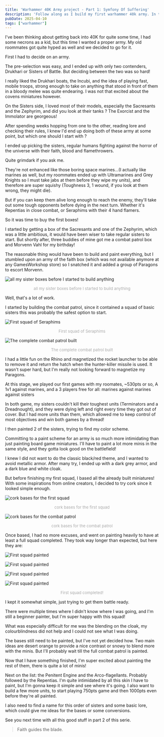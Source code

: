 ```yaml
---
title: 'Warhammer 40K Army project - Part 1: Symfony Of Suffering'
description: 'Follow along as I build my first warhammer 40k army. In this post, the army selection, and the first squad!'
pubDate: 2025-04-10
tags: ["warhammer"]
---
```





I've been thinking about getting back into 40K for quite some time, I had some necrons as a kid, but this time I wanted a proper army. My old roommates got quite hyped as well and we decided to go for it. 

First I had to decide on an army.

The pre-selection was easy, and I ended up with only two contenders, Drukhari or Sisters of Battle. But deciding between the two was so hard!

I really liked the Drukhari boats, the Incubi, and the idea of playing fast, mobile troops, strong enough to take on anything that stood in front of them in a bloody melee was quite endearing. I was not that excited about the covens miniatures however.

On the Sisters side, I loved most of their models, especially the Sacresants and the Zephyrim, and did you look at their tanks ? The Exorcist and the Immolator are georgeous! 

After spending weeks hopping from one to the other, reading lore and checking their rules, I knew I'd end up doing both of these army at some point, but which one should I start with ? 

I ended up picking the sisters, regular humans fighting against the horror of the universe with their faith, blood and flamethrowers. 

Quite grimdark if you ask me.

They're not enhanced like those boring space marines...(I actually like marines as well, but my roommates ended up with Ultramarines and Grey Knights so I must take jabs at them before they wipe my units), and therefore are super squishy (Toughness 3, 1 wound, if you look at them wrong, they might die). 

But if you can keep them alive long enough to reach the enemy, they'll take out some tough opponents before dying in the next turn. Whether it's Repentias in close combat, or Seraphims with their 4 hand flamers.

So it was time to buy the first boxes!

I started by getting a box of the Sacresants and one of the Zephyrim, which was a little ambitious, it would have been wiser to take regular sisters to start. 
But shortly after, three buddies of mine got me a combat patrol box and Morvenn Vahl for my birthday! 

The reasonable thing would have been to build and paint everything, but I stumbled upon an army of the faith box (which was not available anymore at any GamesWorkshop store) so I snatched it and added a group of Paragons to escort Morvenn.


<Image 
    src={boxes} 
    class="img"
    alt="all my sister boxes before I started to build anything"
/>

<p style="
    text-align: center;
    font-size: small;
    color: darkgray;
">all my sister boxes before I started to build anything</p>


Well, that's a lot of work.

I started by building the combat patrol, since it contained a squad of basic sisters this was probably the safest option to start.

<Image 
    src={build1} 
    class="img-50"
    alt="First squad of Seraphims"
/>

<p style="
    text-align: center;
    font-size: small;
    color: darkgray;
">First squad of Seraphims</p>


<Image 
    src={build2} 
    class="img-50"
    alt="The complete combat patrol built"
/>

<p style="
    text-align: center;
    font-size: small;
    color: darkgray;
">The complete combat patrol built</p>


I had a little fun on the Rhino and magnetized the rocket launcher to be able to remove it and return the hatch when the hunter-killer missile is used. It wasn't super hard, but I'm really not looking forward to magnetize my Paragons.


At this stage, we played our first games with my roomates, ~530pts or so, 
A 1v1 against marines, and a 3 players free for all: marines against marines against sisters

In both game, my sisters couldn't kill their toughest units (Terminators and a Dreadnought), and they were dying left and right every time they got out of cover. But I had more units than them, which allowed me to keep control of most objectives and win both games by a thread! 

I then painted 2 of the sisters, trying to find my color scheme. 

Committing to a paint scheme for an army is so much more intimidating than just painting board game miniatures. I'll have to paint a lot more minis in the same style, and they gotta look good on the battlefield!

I knew I did not want to do the classic black/red theme, and I wanted to avoid metallic armor. After many try, I ended up with a dark grey armor, and a dark blue and white cloak. 

But before finishing my first squad, I based all the already built miniatures!
With some inspirations from online creators, I decided to try cork since it looked simple enough.

<Image 
    src={cork} 
    class="img-50"
    alt="cork bases for the first squad"
/>

<p style="
    text-align: center;
    font-size: small;
    color: darkgray;
">cork bases for the first squad</p>


<Image 
    src={cork2} 
    class="img-50"
    alt="cork bases for the combat patrol"
/>

<p style="
    text-align: center;
    font-size: small;
    color: darkgray;
">cork bases for the combat patrol</p>


Once based, I had no more excuses, and went on painting heavily to have at least a full squad completed.
They took way longer than expected, but here they are:

<Image 
    src={paint1} 
    class="img-50 py-2"
    alt="First squad painted"
/>

<Image 
    src={paint2} 
    class="img-50 py-2"
    alt="First squad painted"
/>

<Image 
    src={paint3} 
    class="img-50 py-2 "
    alt="First squad painted"
/>

<Image 
    src={paint4} 
    class="img-50 py-2"
    alt="First squad painted"
/>

<p style="
    text-align: center;
    font-size: small;
    color: darkgray;
">First squad completed!</p>

I kept it somewhat simple, just trying to get them battle ready.

There were multiple times where I didn't know where I was going, and I'm still a beginner painter, but I'm super happy with this squad!

What was especially difficult for me was the blending on the cloak, my colourblindness did not help and I could not see what I was doing.

The bases still need to be painted, but I've not yet decided how. Two main ideas are desert orange to provide a nice contrast or snowy to blend more with the minis. But I'll probably wait till the full combat patrol is painted.

Now that I have something finished, I'm super excited about painting the rest of them, there is quite a lot of minis!

Next on the list: the Penitent Engine and the Arco-flagellants. Probably followed by the Repentias. I'm quite intimidated by all this skin I have to paint, but I'm gonna keep it simple and see where it's going. I also want to build a few more units, to start playing 750pts game and then 1000pts even before they're all painted.

I also need to find a name for this order of sisters and some basic lore, which could give me ideas for the bases or some conversions.

See you next time with all this good stuff in part 2 of this serie.

> Faith guides the blade.
